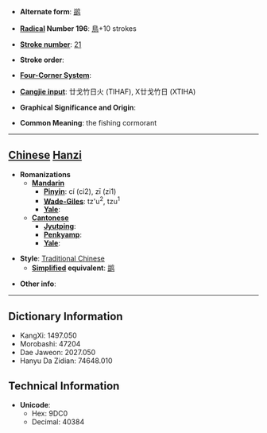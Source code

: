 * '''Alternate form''': [[鹚]]

* '''[[Wiktionary:Chinese radical index| Radical]] Number 196''': [[Wiktionary:Chinese radical index 鳥|鳥]]+10 strokes

* '''[[Wiktionary:Chinese total strokes index|Stroke number]]''': [[Wiktionary:Chinese total strokes index 21|21]]

* '''Stroke order''': 

* '''[[Wiktionary:Chinese four corner index|Four-Corner System]]''': 

* '''[[Wiktionary:Chinese Cangjie index|Cangjie input]]''': 廿戈竹日火 (TIHAF), X廿戈竹日 (XTIHA)

* '''Graphical Significance and Origin''': 

* '''Common Meaning''': the fishing cormorant

----

== [[Chinese]] [[Hanzi]] ==

* '''Romanizations'''
** '''[[Mandarin]]'''
*** '''[[Pinyin]]''': cí (ci2), zī (zi1)
*** '''[[Wade-Giles]]''': tz'u<sup>2</sup>, tzu<sup>1</sup>
*** '''[[Yale]]''': 
** '''[[Cantonese]]'''
*** '''[[Jyutping]]''':
*** '''[[Penkyamp]]''': 
*** '''[[Yale]]''': 

* '''Style''': [[Traditional Chinese]] 
** '''[[Simplified Chinese|Simplified]] equivalent''': [[鹚]]

* '''Other info''': 

----

== Dictionary Information ==

* KangXi: 1497.050
* Morobashi: 47204
* Dae Jaweon: 2027.050
* Hanyu Da Zidian: 74648.010

== Technical Information ==

* '''Unicode''':
** Hex: 9DC0
** Decimal: 40384